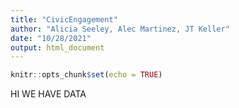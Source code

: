 ```yaml
---
title: "CivicEngagement"
author: "Alicia Seeley, Alec Martinez, JT Keller"
date: "10/28/2021"
output: html_document
---
```


```r
knitr::opts_chunk$set(echo = TRUE)
```

HI WE HAVE DATA

